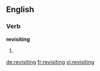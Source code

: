 ==English==

===Verb===
'''revisiting'''

# {{present participle of|revisit}}

[[de:revisiting]]
[[fr:revisiting]]
[[vi:revisiting]]